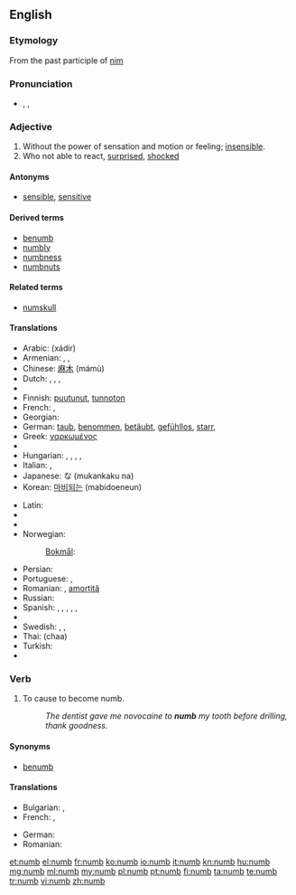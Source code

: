 ==English==

===Etymology===
From the past participle of [[nim]]

===Pronunciation===
* {{enPR|nŭm}}, {{IPA|/nʌm/}}, {{X-SAMPA|/nVm/}}
*: {{rhymes|ʌm}}

===Adjective===
{{en-adj|numb|er}}

# Without the power of sensation and motion or feeling; [[insensible]].
# Who not able to react, [[surprised]], [[shocked]]
====Antonyms====
* [[sensible]], [[sensitive]]

====Derived terms====
* [[benumb]]
* [[numbly]]
* [[numbness]]
* [[numbnuts]]

====Related terms====
* [[numskull]]

====Translations====
{{trans-top|without the power of sensation}}
* Arabic: {{Arab|[[خدر]]}} (xádir)
* Armenian: {{t|hy|թմրած|tr=t'mraç}}, {{t|hy|անզգա|tr=anzga}}, {{t|hy|ընդարմացած|tr=ëndarmac'aç}}
* Chinese: [[麻木]] (mámù)
* Dutch: {{t+|nl|verdoofd}}, {{t+|nl|bewusteloos}}, {{t+|nl|verstijfd}}, {{t-|nl|verkleumd}}
* {{trreq|eo}}
* Finnish: [[puutunut]], [[tunnoton]]
* French: {{t+|fr|gourd}}, {{t+|fr|engourdi}}
* Georgian: {{t|ka|გაშეშებული|tr=gašešebuli|sc=Geor|xs=Georgian}} {{t|ka|გაფიჩხებული|tr=gap‘ičxebuli|sc=Geor|xs=Georgian}}
* German: [[taub]], [[benommen]], [[betäubt]], [[gefühllos]], [[starr]], {{t|de|taub|n}}
* Greek: [[ναρκωμένος]]
* {{trreq|he}}
* Hungarian: {{t|hu|dermedt}}, {{t+|hu|zsibbadt}}, {{t|hu|meggémberedett}}, {{t|hu|kábult}}, {{t|hu|eltompult}}
* Italian: {{t-|it|intorpidito|m}}, {{t-|it|intorpidita|f}}
* Japanese: {{Jpan|[[無感覚]]}}な (mukankaku na)
* Korean: [[마비되는]] (mabidoeneun)
{{trans-mid}}
* Latin: {{t|la|torpens|alt=torpēns}}
* {{trreq|lv}}
* {{trreq|lt}}
* Norwegian:
*: [[Bokmål]]: {{t-|no|nummen}}
* Persian: {{t|fa|بیحس|xs=Persian}}
* Portuguese: {{t-|pt|entorpecido|m}}, {{t-|pt|entorpecido|f|alt=entorpecida}}
* Romanian: {{t-|ro|amorțit}} {{m|n}}, [[amorțit|amorțită]] {{f}}
* Russian: {{t|ru|онемелый|tr=onemélyj}}
* Spanish: {{t|es|entumecido}}, {{t|es|entumido}} {{gloss|by cold}}, {{t-|es|insensible}}, {{t|es|entorpecido}}, {{t|es|dormido|m}} {{gloss|by lack of blood circulation}}, {{t|es|adormecido}} {{gloss|by drugs}}
* {{trreq|sw}}
* Swedish: {{t|sv|nummen}}, {{t|sv|valen}}, {{t|sv|domnad}}
* Thai: {{Thai|[[ชา]]}} (chaa)
* Turkish: {{t|tr|uyuşuk}}
* {{trreq|vi}}
{{trans-bottom}}

===Verb===
{{en-verb}}

# {{transitive}} To cause to become numb.
#: ''The dentist gave me novocaine to '''numb''' my tooth before drilling, thank goodness.''

====Synonyms====
* [[benumb]]

====Translations====
{{trans-top|to cause to become numb}}
* Bulgarian: {{t+|bg|вцепенявам}}, {{t+|bg|вкочанясвам}}
* French: {{t|fr|engourdir}}, {{t|fr|anesthésier}}
{{trans-mid}}
* German: {{t|de|betäuben}}
* Romanian: {{t|ro|amorți}}
{{trans-bottom}}

[[et:numb]]
[[el:numb]]
[[fr:numb]]
[[ko:numb]]
[[io:numb]]
[[it:numb]]
[[kn:numb]]
[[hu:numb]]
[[mg:numb]]
[[ml:numb]]
[[my:numb]]
[[pl:numb]]
[[pt:numb]]
[[fi:numb]]
[[ta:numb]]
[[te:numb]]
[[tr:numb]]
[[vi:numb]]
[[zh:numb]]
